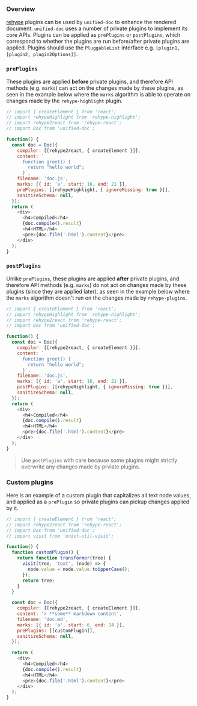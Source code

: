 
### Overview

[rehype][] plugins can be used by `unified-doc` to enhance the rendered document.  `unified-doc` uses a number of private plugins to implement its core APIs.  Plugins can be applied as `prePlugins` or `postPlugins`, which correspond to whether the plugins are run before/after private plugins are applied.  Plugins should use the `PluggableList` interface e.g. `[plugin1, [plugin2, plugin2Options]]`.

### `prePlugins`
These plugins are applied **before** private plugins, and therefore API methods (e.g. `marks`) can act on the changes made by these plugins, as seen in the example below where the `marks` algorithm is able to operate on changes made by the `rehype-highlight` plugin.

```js live=true
// import { createElement } from 'react';
// import rehypeHighlight from 'rehype-highlight';
// import rehype2react from 'rehype-react';
// import Doc from 'unified-doc';

function() {
  const doc = Doc({
    compiler: [[rehype2react, { createElement }]],
    content: `
      function greet() {
        return "hello world";
      }`,
    filename: 'doc.js',
    marks: [{ id: 'a', start: 16, end: 21 }],
    prePlugins: [[rehypeHighlight, { ignoreMissing: true }]],
    sanitizeSchema: null,
  });
  return (
    <div>
      <h4>Compiled</h4>
      {doc.compile().result}
      <h4>HTML</h4>
      <pre>{doc.file('.html').content}</pre>
    </div>
  );
}
```

### `postPlugins`
Unlike `prePlugins`, these plugins are applied **after** private plugins, and therefore API methods (e.g. `marks`) do not act on changes made by these plugins (since they are applied later), as seen in the example below where the `marks` algorithm doesn't run on the changes made by `rehype-plugins`.

```js live=true
// import { createElement } from 'react';
// import rehypeHighlight from 'rehype-highlight';
// import rehype2react from 'rehype-react';
// import Doc from 'unified-doc';

function() {
  const doc = Doc({
    compiler: [[rehype2react, { createElement }]],
    content: `
      function greet() {
        return "hello world";
      }`,
    filename: 'doc.js',
    marks: [{ id: 'a', start: 16, end: 21 }],
    postPlugins: [[rehypeHighlight, { ignoreMissing: true }]],
    sanitizeSchema: null,
  });
  return (
    <div>
      <h4>Compiled</h4>
      {doc.compile().result}
      <h4>HTML</h4>
      <pre>{doc.file('.html').content}</pre>
    </div>
  );
}
```

> Use `postPlugins` with care because some plugins might strictly overwrite any changes made by prviate plugins.

### Custom plugins

Here is an example of a custom plugin that capitalizes all text node values, and applied as a `prePlugin` so private plugins can pickup changes applied by it.


```js live=true
// import { createElement } from 'react';
// import rehype2react from 'rehype-react';
// import Doc from 'unified-doc';
// import visit from 'unist-util-visit';

function() {
  function customPlugin() {
    return function transformer(tree) {
      visit(tree, 'text', (node) => {
        node.value = node.value.toUpperCase();
      });
      return tree;
    }
  }

  const doc = Doc({
    compiler: [[rehype2react, { createElement }]],
    content: '> **some** markdown content',
    filename: 'doc.md',
    marks: [{ id: 'a', start: 6, end: 14 }],
    prePlugins: [[customPlugin]],
    sanitizeSchema: null,
  });

  return (
    <div>
      <h4>Compiled</h4>
      {doc.compile().result}
      <h4>HTML</h4>
      <pre>{doc.file('.html').content}</pre>
    </div>
  );
}
```

<!-- Definitions -->
[rehype]: https://github.com/rehypejs/rehype
